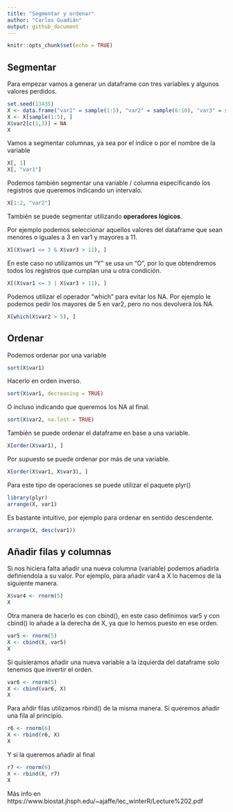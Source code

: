 ```yaml
---
title: "Segmentar y ordenar"
author: "Carlos Guadián"
output: github_document
---
```


```r
knitr::opts_chunk$set(echo = TRUE)
```

## Segmentar
Para empezar vamos a generar un dataframe con tres variables y algunos valores perdidos.
```r
set.seed(13435)
X <- data.frame("var1" = sample(1:5), "var2" = sample(6:10), "var3" = sample(11:15))
X <- X[sample(1:5), ]
X$var2[c(1,3)] = NA
X
```

Vamos a segmentar columnas, ya sea por el índice o por el nombre de la variable
```r
X[, 1]
X[, "var1"]
```

Podemos también segmentar una variable / columna especificando los registros que queremos indicando un intervalo.
```r
X[1:2, "var2"]
```

También se puede segmentar utilizando **operadores lógicos**.

Por ejemplo podemos seleccionar aquellos valores del dataframe que sean menores o iguales a 3 en var1 y mayores a 11.
```r
X[(X$var1 <= 3 & X$var3 > 11), ]
```

En este caso no utilizamos un "Y" se usa un "O", por lo que obtendremos todos los registros que cumplan una u otra condición.
```r
X[(X$var1 <= 3 | X$var3 > 11), ]
```

Podemos utilizar el operador "which" para evitar los NA. Por ejemplo le podemos pedir los mayores de 5 en var2, pero no nos devolverá los NA.
```r
X[which(X$var2 > 5), ]
```

## Ordenar
Podemos ordenar por una variable
```r
sort(X$var1)
```

Hacerlo en orden inverso.
```r
sort(X$var1, decreasing = TRUE)
```

O incluso indicando que queremos los NA al final.
```r
sort(X$var2, na.last = TRUE)
```

También se puede ordenar el dataframe en base a una variable.
```r
X[order(X$var1), ]
```

Por supuesto se puede ordenar por más de una variable.
```r
X[order(X$var1, X$var3), ]
```

Para este tipo de operaciones se puede utilizar el paquete plyr()
```r
library(plyr)
arrange(X, var1)
```

Es bastante intuitivo, por ejemplo para ordenar en sentido descendente.
```r
arrange(X, desc(var1))
```

## Añadir filas y columnas
Si nos hiciera falta añadir una nueva columna (variable) podemos añadirla definiendola a su valor. Por ejemplo, para añadir var4 a X lo hacemos de la siguiente manera.
```r
X$var4 <- rnorm(5)
X
```

Otra manera de hacerlo es con cbind(), en este caso definimos var5 y con cbind() lo añade a la derecha de X, ya que lo hemos puesto en ese orden.
```r
var5 <- rnorm(5)
X <- cbind(X, var5)
X
```

Si quisieramos añadir una nueva variable a la izquierda del dataframe solo tenemos que invertir el orden.
```r
var6 <- rnorm(5)
X <- cbind(var6, X)
X
```

Para añdir filas utilizamos rbind() de la misma manera. Si queremos añadir una fila al principio.
```r
r6 <- rnorm(6)
X <- rbind(r6, X)
X
```

Y si la queremos añadir al final
```r
r7 <- rnorm(6)
X <- rbind(X, r7)
X
```

Más info en https://www.biostat.jhsph.edu/~ajaffe/lec_winterR/Lecture%202.pdf